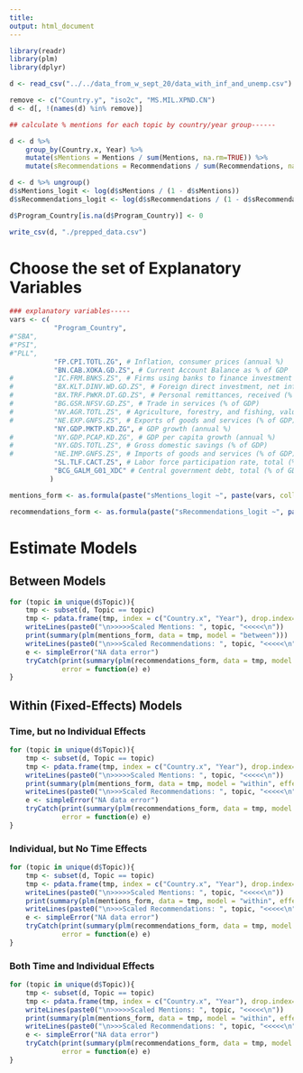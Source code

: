 ```yaml
---
title:
output: html_document
---
```


```r
library(readr)
library(plm)
library(dplyr)

d <- read_csv("../../data_from_w_sept_20/data_with_inf_and_unemp.csv")

remove <- c("Country.y", "iso2c", "MS.MIL.XPND.CN")
d <- d[, !(names(d) %in% remove)]

## calculate % mentions for each topic by country/year group------

d <- d %>%
    group_by(Country.x, Year) %>%
    mutate(sMentions = Mentions / sum(Mentions, na.rm=TRUE)) %>%
    mutate(sRecommendations = Recommendations / sum(Recommendations, na.rm=TRUE))

d <- d %>% ungroup()
d$sMentions_logit <- log(d$sMentions / (1 - d$sMentions))
d$sRecommendations_logit <- log(d$sRecommendations / (1 - d$sRecommendations))

d$Program_Country[is.na(d$Program_Country)] <- 0

write_csv(d, "./prepped_data.csv")

```


# Choose the set of Explanatory Variables

```r
### explanatory variables-----
vars <- c(
           "Program_Country",
#"SBA",
#"PSI",
#"PLL",
           "FP.CPI.TOTL.ZG", # Inflation, consumer prices (annual %)
           "BN.CAB.XOKA.GD.ZS", # Current Account Balance as % of GDP
#          "IC.FRM.BNKS.ZS", # Firms using banks to finance investment (% of firms)
#          "BX.KLT.DINV.WD.GD.ZS", # Foreign direct investment, net inflows (% of GDP) (Replace Foreign direct investment net)
#          "BX.TRF.PWKR.DT.GD.ZS", # Personal remittances, received (% of GDP)
#          "BG.GSR.NFSV.GD.ZS", # Trade in services (% of GDP)
#          "NV.AGR.TOTL.ZS", # Agriculture, forestry, and fishing, value added (% of GDP)
#          "NE.EXP.GNFS.ZS", # Exports of goods and services (% of GDP)
           "NY.GDP.MKTP.KD.ZG", # GDP growth (annual %)
#          "NY.GDP.PCAP.KD.ZG", # GDP per capita growth (annual %)
#          "NY.GDS.TOTL.ZS", # Gross domestic savings (% of GDP)
#          "NE.IMP.GNFS.ZS", # Imports of goods and services (% of GDP)
           "SL.TLF.CACT.ZS", # Labor force participation rate, total (% of total population ages 15+) (modeled ILO estimate)
           "BCG_GALM_G01_XDC" # Central government debt, total (% of GDP)
          )

mentions_form <- as.formula(paste("sMentions_logit ~", paste(vars, collapse="+")))

recommendations_form <- as.formula(paste("sRecommendations_logit ~", paste(vars, collapse="+")))
```

# Estimate Models

## Between Models

```r
for (topic in unique(d$Topic)){
    tmp <- subset(d, Topic == topic)
    tmp <- pdata.frame(tmp, index = c("Country.x", "Year"), drop.index=TRUE, row.names=TRUE)
    writeLines(paste0("\n>>>>>Scaled Mentions: ", topic, "<<<<<\n"))
    print(summary(plm(mentions_form, data = tmp, model = "between")))
    writeLines(paste0("\n>>>Scaled Recommendations: ", topic, "<<<<<\n"))
    e <- simpleError("NA data error")
    tryCatch(print(summary(plm(recommendations_form, data = tmp, model = "between"))),
             error = function(e) e)
}
```

## Within (Fixed-Effects) Models

### Time, but no Individual Effects 

```r
for (topic in unique(d$Topic)){
    tmp <- subset(d, Topic == topic)
    tmp <- pdata.frame(tmp, index = c("Country.x", "Year"), drop.index=TRUE, row.names=TRUE)
    writeLines(paste0("\n>>>>>Scaled Mentions: ", topic, "<<<<<\n"))
    print(summary(plm(mentions_form, data = tmp, model = "within", effect = "time")))
    writeLines(paste0("\n>>>Scaled Recommendations: ", topic, "<<<<<\n"))
    e <- simpleError("NA data error")
    tryCatch(print(summary(plm(recommendations_form, data = tmp, model = "within", effect = "time"))),
             error = function(e) e)
}
```

### Individual, but No Time Effects

```r

for (topic in unique(d$Topic)){
    tmp <- subset(d, Topic == topic)
    tmp <- pdata.frame(tmp, index = c("Country.x", "Year"), drop.index=TRUE, row.names=TRUE)
    writeLines(paste0("\n>>>>>Scaled Mentions: ", topic, "<<<<<\n"))
    print(summary(plm(mentions_form, data = tmp, model = "within", effect = "individual")))
    writeLines(paste0("\n>>>Scaled Recommendations: ", topic, "<<<<<\n"))
    e <- simpleError("NA data error")
    tryCatch(print(summary(plm(recommendations_form, data = tmp, model = "within", effect = "individual"))),
             error = function(e) e)
}


```

### Both Time and Individual Effects

```r

for (topic in unique(d$Topic)){
    tmp <- subset(d, Topic == topic)
    tmp <- pdata.frame(tmp, index = c("Country.x", "Year"), drop.index=TRUE, row.names=TRUE)
    writeLines(paste0("\n>>>>>Scaled Mentions: ", topic, "<<<<<\n"))
    print(summary(plm(mentions_form, data = tmp, model = "within", effect = "twoways")))
    writeLines(paste0("\n>>>Scaled Recommendations: ", topic, "<<<<<\n"))
    e <- simpleError("NA data error")
    tryCatch(print(summary(plm(recommendations_form, data = tmp, model = "within", effect = "twoways"))),
             error = function(e) e)
}


```

